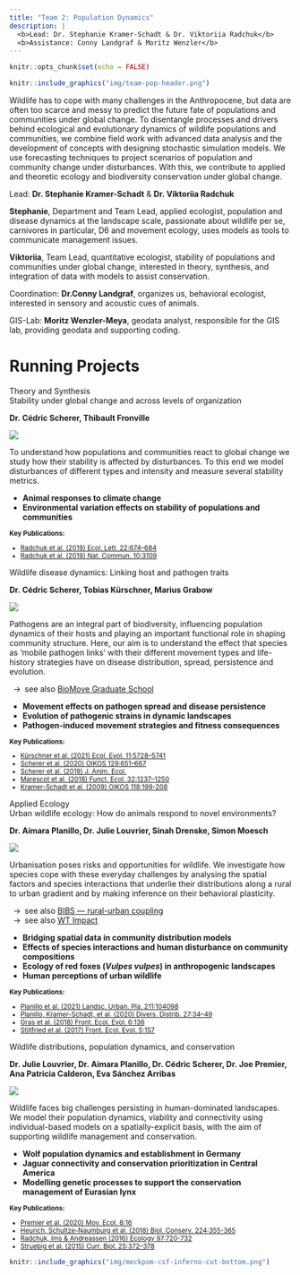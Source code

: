 ```yaml
---
title: "Team 2: Population Dynamics"
description: |
  <b>Lead: Dr. Stephanie Kramer-Schadt & Dr. Viktoriia Radchuk</b>  
  <b>Assistance: Conny Landgraf & Moritz Wenzler</b>
---
```


```r
knitr::opts_chunk$set(echo = FALSE)
```

```r
knitr::include_graphics("img/team-pop-header.png")
```

<div class='highlightbox'>
  <span class='highlight'>
  Wildlife has to cope with many challenges in the Anthropocene, but data are often too scarce and messy to predict the future fate of populations and communities under global change. To disentangle processes and drivers behind ecological and evolutionary dynamics of wildlife populations and communities, we combine field work with advanced data analysis and the development of concepts with designing stochastic simulation models. We use forecasting techniques to project scenarios of population and community change under disturbances. With this, we contribute to applied and theoretic ecology and biodiversity conservation under global change.
  </span>
</div>

Lead: **Dr. Stephanie Kramer-Schadt** & **Dr. Viktoriia Radchuk**</br>

**Stephanie**, Department and Team Lead, applied ecologist, population and disease dynamics at the landscape scale, passionate about wildlife per se, carnivores in particular, D6 and movement ecology, uses models as tools to communicate management issues.</br>

**Viktoriia**, Team Lead, quantitative ecologist, stability of populations and communities under global change, interested in theory, synthesis, and integration of data with models to assist conservation.</br>

Coordination: **Dr.Conny Landgraf**, organizes us, behavioral ecologist, interested in sensory and acoustic cues of animals.</br>

GIS-Lab: **Moritz Wenzler-Meya**, geodata analyst, responsible for the GIS lab, providing geodata and supporting coding.</br>


# Running Projects


<div class='headerbox'><hbox>Theory and Synthesis</hbox></div>


<div class='headerbox-secondary'><hbox-secondary>Stability under global change and across levels of organization</headerbox-secondary></div>

**Dr. Cédric Scherer, Thibault Fronville**

![](img/team-pop-stability.png)

To understand how populations and communities react to global change we study how their stability is affected by disturbances. To this end we model disturbances of different types and intensity and measure several stability metrics.

* **Animal responses to climate change**
* **Environmental variation effects on stability of populations and communities**

<small>
  <b>Key Publications:</b>
  <ul>
    <li>[Radchuk et al. (2019) Ecol. Lett. 22:674–684](https://doi.org/10.1111/ele.13226)</li>
   <li>[Radchuk et al. (2019) Nat. Commun. 10:3109](https://doi.org/10.1038/s41467-019-10924-4'>10.1038/s41467-019-10924-4)</li>  
   </ul>
</small>


<div class='headerbox-secondary'><hbox-secondary>Wildlife disease dynamics: Linking host and pathogen traits</headerbox-secondary></div>

**Dr. Cédric Scherer, Tobias Kürschner, Marius Grabow**

![](img/team-pop-disease.png)

Pathogens are an integral part of biodiversity, influencing population dynamics of their hosts and playing an important functional role in shaping community structure. Here, our aim is to understand the effect that species as ‘mobile pathogen links’ with their different movement types and life-history strategies have on disease distribution, spread, persistence and evolution. 

&ensp;&rarr;&ensp;see also [BioMove Graduate School](https://www.bio-move.org/)

* **Movement effects on pathogen spread and disease persistence**
* **Evolution of pathogenic strains in dynamic landscapes**
* **Pathogen-induced movement strategies and fitness consequences**

<small>
  <b>Key Publications:</b>
  <ul>
    <li>[Kürschner et al. (2021) Ecol. Evol. 11:5728–5741](https://doi.org/10.1002/ece3.7478)</li>
  <li>[Scherer et al. (2020) OIKOS 129:651–667](https://doi.org/10.1111/oik.07002'>10.1111/oik.07002)</li>
  <li>[Scherer et al. (2019) J. Anim. Ecol.](https://doi.org/10.1111/1365-2656.13070)</li>
  <li>[Marescot et al. (2018) Funct. Ecol. 32:1237–1250](https://doi.org/10.1111/1365-2435.13059)</li>
    <li>[Kramer-Schadt et al. (2009) OIKOS 118:199-208](https://doi.org/10.1111/j.1600-0706.2008.16582.x)</li>
   </ul>
</small>


<div class='headerbox'><hbox>Applied Ecology</hbox></div>
 
<div class='headerbox-secondary'><hbox-secondary>Urban wildlife ecology: How do animals respond to novel environments?</hbox-secondary></div>

**Dr. Aimara Planillo, Dr. Julie Louvrier, Sinah Drenske, Simon Moesch**

![](img/team-pop-urban.png)

Urbanisation poses risks and opportunities for wildlife. We investigate how species cope with these everyday challenges by analysing the spatial factors and species interactions that underlie their distributions along a rural to urban gradient and by making inference on their behavioral plasticity. 

&ensp;&rarr;&ensp;see also [BIBS — rural-urban coupling](https://www.bbib.org/rural-urban-coupling.html)  
&ensp;&rarr;&ensp;see also [WT Impact](https://www.wtimpact.de/)

* **Bridging spatial data in community distribution models**
* **Effects of species interactions and human disturbance on community compositions**
* **Ecology of red foxes (*Vulpes vulpes*) in anthropogenic landscapes**
* **Human perceptions of urban wildlife**

<small>
  <b>Key Publications:</b>  
  <ul>
    <li>[Planillo et al. (2021) Landsc. Urban. Pla. 211:104098](https://doi.org/10.1016/j.landurbplan.2021.104098'>10.1016/j.landurbplan.2021.104098)</li>
    <li>[Planillo, Kramer-Schadt, et al. (2020)  Divers. Distrib. 27:34–49](https://doi.org/10.1111/ddi.13169'>10.1111/ddi.13169)</li>
    <li>[Gras et al. (2018) Front. Ecol. Evol. 6:136](https://doi.org/10.3389/fevo.2018.00136)</li>
    <li>[Stillfried et al. (2017) Front. Ecol. Evol. 5:157](https://doi.org/10.3389/fevo.2017.00157)</li>
   </ul>
</small>

<div class='headerbox-secondary'><hbox-secondary>Wildlife distributions, population dynamics, and conservation</hbox-secondary></div>

**Dr. Julie Louvrier, Dr. Aimara Planillo, Dr. Cédric Scherer, Dr. Joe Premier, Ana Patricia Calderon, Eva Sánchez Arribas**

![](img/team-pop-wildlife.png)

Wildlife faces big challenges persisting in human-dominated landscapes. We model their population dynamics, viability and connectivity using individual-based models on a spatially-explicit basis, with the aim of supporting wildlife management and conservation.

* **Wolf population dynamics and establishment in Germany**
* **Jaguar connectivity and conservation prioritization in Central America**
* **Modelling genetic processes to support the conservation management of Eurasian lynx**

<small>
  <b>Key Publications:</b>
  <ul>
    <li>[Premier et al. (2020) Mov. Ecol. 8:16](https://doi.org/10.1186/s40462-020-00204-y)</li>
    <li>[Heurich, Schultze-Naumburg et al. (2018) Biol. Conserv. 224:355-365](https://doi.org/10.1016/j.biocon.2018.05.011'>10.1016/j.biocon.2018.05.011)</li>
    <li>[Radchuk, Ims & Andreassen (2016) Ecology 97:720-732](https://doi.org/10.1890/15-0756.1'>10.1890/15-0756.1)</li>
    <li>[Struebig et al. (2015) Curr. Biol. 25:372–378](https://doi.org/10.1016/j.cub.2014.11.067)</li>
   </ul>
</small>

```r
knitr::include_graphics("img/meckpom-csf-inferno-cut-bottom.png")
```
